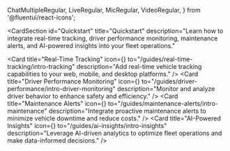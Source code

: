  ChatMultipleRegular,
  LiveRegular,
  MicRegular,
  VideoRegular,
} from '@fluentui/react-icons';

<CardSection
  id="Quickstart"
  title="Quickstart"
  description="Learn how to integrate real-time tracking, driver performance monitoring, maintenance alerts, and AI-powered insights into your fleet operations."
>
  <Card
    title="Real-Time Tracking"
    icon={<LiveRegular />}
    to="/guides/real-time-tracking/intro-tracking"
    description="Add real-time vehicle tracking capabilities to your web, mobile, and desktop platforms."
  />
  <Card
    title="Driver Performance Monitoring"
    icon={<LiveRegular />}
    to="/guides/driver-performance/intro-driver-monitoring"
    description="Monitor and analyze driver behavior to enhance safety and efficiency."
  />
  <Card
    title="Maintenance Alerts"
    icon={<LiveRegular />}
    to="/guides/maintenance-alerts/intro-maintenance"
    description="Integrate proactive maintenance alerts to minimize vehicle downtime and reduce costs."
  />
  <Card
    title="AI-Powered Insights"
    icon={<LiveRegular />}
    to="/guides/ai-insights/intro-insights"
    description="Leverage AI-driven analytics to optimize fleet operations and make data-informed decisions."
  />
</CardSection>
